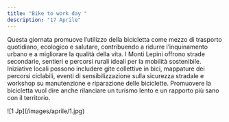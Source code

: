 ```yaml
---
title: "Bike to work day "
description: "17 Aprile"
---
```


Questa giornata promuove l’utilizzo della bicicletta come mezzo di trasporto quotidiano, ecologico e salutare, contribuendo a ridurre l’inquinamento urbano e a migliorare la qualità della vita. I Monti Lepini offrono strade secondarie, sentieri e percorsi rurali ideali per la mobilità sostenibile. Iniziative locali possono includere gite collettive in bici, mappature dei percorsi ciclabili, eventi di sensibilizzazione sulla sicurezza stradale e workshop su manutenzione e riparazione delle biciclette. Promuovere la bicicletta vuol dire anche rilanciare un turismo lento e un rapporto più sano con il territorio. 
<Frame>
  ![1 Jp](/images/aprile/1.jpg)
</Frame>
